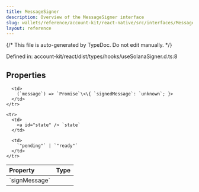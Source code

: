 ```yaml
---
title: MessageSigner
description: Overview of the MessageSigner interface
slug: wallets/reference/account-kit/react-native/src/interfaces/MessageSigner
layout: reference
---
```


{/* This file is auto-generated by TypeDoc. Do not edit manually. */}

Defined in: account-kit/react/dist/types/hooks/useSolanaSigner.d.ts:8

## Properties

<table>
  <thead>
    <tr>
      <th align="left">Property</th>
      <th align="left">Type</th>
    </tr>
  </thead>

  <tbody>
    <tr>
      <td>
        <a id="signmessage" /> `signMessage`
      </td>

      <td>
        (`message`) => `Promise`\<\{ `signedMessage`: `unknown`; }>
      </td>
    </tr>

    <tr>
      <td>
        <a id="state" /> `state`
      </td>

      <td>
        `"pending"` | `"ready"`
      </td>
    </tr>

  </tbody>
</table>

